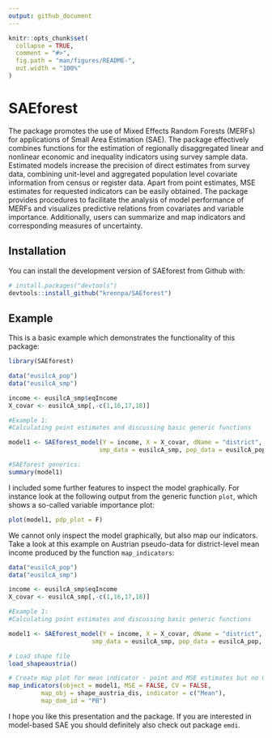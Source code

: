 ```yaml
---
output: github_document
---
```


<!-- README.md is generated from README.Rmd. Please edit that file -->

```r
knitr::opts_chunk$set(
  collapse = TRUE,
  comment = "#>",
  fig.path = "man/figures/README-",
  out.width = "100%"
)
```

# SAEforest

<!-- badges: start -->
<!-- badges: end -->

The package \pkg{SAEforest} promotes the use of Mixed Effects Random Forests (MERFs) for applications of Small Area Estimation (SAE). The package effectively combines functions for the estimation of regionally disaggregated linear and nonlinear economic and inequality indicators using survey sample data. Estimated models increase the precision of direct estimates from survey data, combining unit-level and aggregated population level covariate information from census or register data. Apart from point estimates, MSE estimates for requested indicators can be easily obtained. The package provides procedures to facilitate the analysis of model performance of MERFs and visualizes predictive relations from covariates and variable importance. Additionally, users can summarize and map indicators and corresponding measures of uncertainty.

## Installation

You can install the development version of SAEforest from Github with:

``` r
# install.packages("devtools")
devtools::install_github("krennpa/SAEforest")
```

## Example

This is a basic example which demonstrates the functionality of this package:

```r
library(SAEforest)

data("eusilcA_pop")
data("eusilcA_smp")

income <- eusilcA_smp$eqIncome
X_covar <- eusilcA_smp[,-c(1,16,17,18)]

#Example 1:
#Calculating point estimates and discussing basic generic functions

model1 <- SAEforest_model(Y = income, X = X_covar, dName = "district",
                         smp_data = eusilcA_smp, pop_data = eusilcA_pop)

#SAEforest generics:
summary(model1)
```

I included some further features to inspect the model graphically. For instance look at the following output from the generic function `plot`, which shows a so-called variable importance plot:
```r
plot(model1, pdp_plot = F)
```

We cannot only inspect the model graphically, but also map our indicators. Take a look at this example on Austrian pseudo-data for district-level mean income produced by the function `map_indicators`:
```r
data("eusilcA_pop")
data("eusilcA_smp")

income <- eusilcA_smp$eqIncome
X_covar <- eusilcA_smp[,-c(1,16,17,18)]

#Example 1:
#Calculating point estimates and discussing basic generic functions

model1 <- SAEforest_model(Y = income, X = X_covar, dName = "district",
                       smp_data = eusilcA_smp, pop_data = eusilcA_pop, num.trees=200)

# Load shape file
load_shapeaustria()

# Create map plot for mean indicator - point and MSE estimates but no CV
map_indicators(object = model1, MSE = FALSE, CV = FALSE,
         map_obj = shape_austria_dis, indicator = c("Mean"),
         map_dom_id = "PB")
```

I hope you like this presentation and the package. If you are interested in model-based SAE you should definitely also check out package `emdi`.
